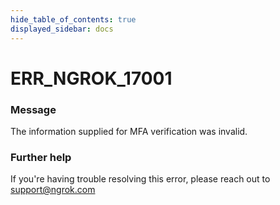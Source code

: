 ```yaml
---
hide_table_of_contents: true
displayed_sidebar: docs
---
```



# ERR_NGROK_17001

### Message

The information supplied for MFA verification was invalid.

### Further help

If you're having trouble resolving this error, please reach out to [support@ngrok.com](mailto:support@ngrok.com?subject=Help%20with%20ERR_NGROK_17001)

<ErrorDetails error="err_ngrok_17001" />
